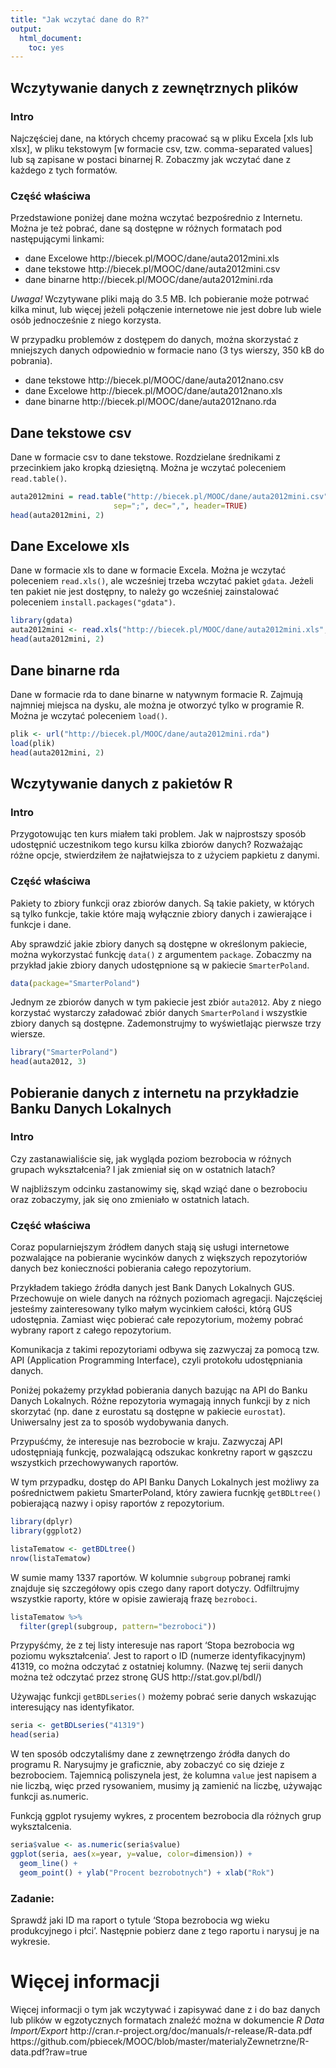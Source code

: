 ```yaml
---
title: "Jak wczytać dane do R?"
output:
  html_document:
    toc: yes
---
```


## Wczytywanie danych z zewnętrznych plików

### Intro
Najczęściej dane, na których chcemy pracować są w pliku Excela [xls lub xlsx], w pliku tekstowym [w formacie csv, tzw. comma-separated values] lub są zapisane w postaci binarnej R.
Zobaczmy jak wczytać dane z każdego z tych formatów.


### Część właściwa
Przedstawione poniżej dane można wczytać bezpośrednio z Internetu.
Można je też pobrać, dane są dostępne w różnych formatach pod następującymi linkami:

* dane Excelowe http://biecek.pl/MOOC/dane/auta2012mini.xls
* dane tekstowe http://biecek.pl/MOOC/dane/auta2012mini.csv
* dane binarne http://biecek.pl/MOOC/dane/auta2012mini.rda

*Uwaga!* Wczytywane pliki mają do 3.5 MB. Ich pobieranie może potrwać kilka minut, lub więcej jeżeli połączenie internetowe nie jest dobre lub wiele osób jednocześnie z niego korzysta.

W przypadku problemów z dostępem do danych, można skorzystać z mniejszych danych odpowiednio w formacie nano (3 tys wierszy, 350 kB do pobrania).

* dane tekstowe http://biecek.pl/MOOC/dane/auta2012nano.csv
* dane Excelowe http://biecek.pl/MOOC/dane/auta2012nano.xls
* dane binarne http://biecek.pl/MOOC/dane/auta2012nano.rda


## Dane tekstowe csv

Dane w formacie csv to dane tekstowe. Rozdzielane średnikami z przecinkiem jako kropką dziesiętną.
Można je wczytać poleceniem `read.table()`.

```r
auta2012mini = read.table("http://biecek.pl/MOOC/dane/auta2012mini.csv",
                       sep=";", dec=",", header=TRUE)
head(auta2012mini, 2)
```

## Dane Excelowe xls

Dane w formacie xls to dane w formacie Excela. 
Można je wczytać poleceniem `read.xls()`, ale wcześniej trzeba wczytać pakiet `gdata`.
Jeżeli ten pakiet nie jest dostępny, to należy go wcześniej zainstalować poleceniem `install.packages("gdata")`.

```r
library(gdata)
auta2012mini <- read.xls("http://biecek.pl/MOOC/dane/auta2012mini.xls", sheet = 1)
head(auta2012mini, 2)
```

## Dane binarne rda

Dane w formacie rda to dane binarne w natywnym formacie R. 
Zajmują najmniej miejsca na dysku, ale można je otworzyć tylko w programie R.
Można je wczytać poleceniem `load()`.

```r
plik <- url("http://biecek.pl/MOOC/dane/auta2012mini.rda")
load(plik)
head(auta2012mini, 2)
```





## Wczytywanie danych z pakietów R

### Intro
Przygotowując ten kurs miałem taki problem. 
Jak w najprostszy sposób udostępnić uczestnikom tego kursu kilka zbiorów danych?
Rozważając różne opcje, stwierdziłem że najłatwiejsza to z użyciem papkietu z danymi.

### Część właściwa
Pakiety to zbiory funkcji oraz zbiorów danych.
Są takie pakiety, w których są tylko funkcje, takie które mają wyłącznie zbiory danych i zawierające i funkcje i dane.

Aby sprawdzić jakie zbiory danych są dostępne w określonym pakiecie, można wykorzystać funkcję `data()` z argumentem `package`. 
Zobaczmy na przykład jakie zbiory danych udostępnione są w pakiecie `SmarterPoland`.

```r
data(package="SmarterPoland")
```

Jednym ze zbiorów danych w tym pakiecie jest zbiór `auta2012`.
Aby z niego korzystać wystarczy załadować zbiór danych `SmarterPoland` i wszystkie zbiory danych są dostępne.
Zademonstrujmy to wyświetlając pierwsze trzy wiersze.

```r
library("SmarterPoland")
head(auta2012, 3)
```






## Pobieranie danych z internetu na przykładzie Banku Danych Lokalnych

### Intro
Czy zastanawialiście się, jak wygląda poziom bezrobocia w różnych grupach wykształcenia? I jak zmieniał się on w ostatnich latach?

W najbliższym odcinku zastanowimy się, skąd wziąć dane o bezrobociu oraz zobaczymy, jak się ono zmieniało w ostatnich latach.

### Część właściwa

Coraz popularniejszym źródłem danych stają się usługi internetowe pozwalające na pobieranie wycinków danych z większych repozytoriów danych bez konieczności pobierania całego repozytorium.

Przykładem takiego źródła danych jest Bank Danych Lokalnych GUS. Przechowuje on wiele danych na różnych poziomach agregacji. Najczęściej jesteśmy zainteresowany tylko małym wycinkiem całości, którą GUS udostępnia.
Zamiast więc pobierać całe repozytorium, możemy pobrać wybrany raport z całego repozytorium.

Komunikacja z takimi repozytoriami odbywa się zazwyczaj za pomocą tzw. API (Application Programming Interface), czyli protokołu udostępniania danych. 

Poniżej pokażemy przykład pobierania danych bazując na API do Banku Danych Lokalnych. Różne repozytoria wymagają innych funkcji by z nich skorzytać (np. dane z eurostatu są dostępne w pakiecie `eurostat`). Uniwersalny jest za to sposób wydobywania danych.

Przypuśćmy, że interesuje nas bezrobocie w kraju. Zazwyczaj API udostępniają funkcję, pozwalającą odszukac konkretny raport w gąszczu wszystkich przechowywanych raportów.

W tym przypadku, dostęp do API Banku Danych Lokalnych jest możliwy za pośrednictwem pakietu SmarterPoland, który zawiera fucnkję `getBDLtree()` pobierającą nazwy i opisy raportów z repozytorium. 

```r
library(dplyr)
library(ggplot2)

listaTematow <- getBDLtree()
nrow(listaTematow)
```

W sumie mamy 1337 raportów. W kolumnie `subgroup` pobranej ramki znajduje się szczegółowy opis czego dany raport dotyczy. Odfiltrujmy wszystkie raporty, które w opisie zawierają frazę `bezroboci`.


```r
listaTematow %>%
  filter(grepl(subgroup, pattern="bezroboci"))
```

Przypyśćmy, że z tej listy interesuje nas raport 'Stopa bezrobocia wg poziomu wykształcenia'. Jest to raport o ID (numerze identyfikacyjnym) 41319, co można odczytać z ostatniej kolumny.
(Nazwę tej serii danych można też odczytać przez stronę GUS http://stat.gov.pl/bdl/)

Używając funkcji `getBDLseries()` możemy pobrać serie danych wskazując interesujący nas identyfikator.

```r
seria <- getBDLseries("41319")
head(seria)
```

W ten sposób odczytaliśmy dane z zewnętrzengo źródła danych do programu R.
Narysujmy je graficznie, aby zobaczyć co się dzieje z bezrobociem.
Tajemnicą poliszynela jest, że kolumna `value` jest napisem a nie liczbą, więc przed rysowaniem, musimy ją zamienić na liczbę, używając funkcji as.numeric.

Funkcją ggplot rysujemy wykres, z procentem bezrobocia dla różnych grup wyksztalcenia.

```r
seria$value <- as.numeric(seria$value)
ggplot(seria, aes(x=year, y=value, color=dimension)) +
  geom_line() + 
  geom_point() + ylab("Procent bezrobotnych") + xlab("Rok")
```

### Zadanie:
Sprawdź jaki ID ma raport o tytule 'Stopa bezrobocia wg wieku produkcyjnego i płci'.
Następnie pobierz dane z tego raportu i narysuj je na wykresie.






# Więcej informacji 

Więcej informacji o tym jak wczytywać i zapisywać dane z i do baz danych lub plików w egzotycznych formatach znaleźć można w dokumencie *R Data Import/Export*
http://cran.r-project.org/doc/manuals/r-release/R-data.pdf
https://github.com/pbiecek/MOOC/blob/master/materialyZewnetrzne/R-data.pdf?raw=true
